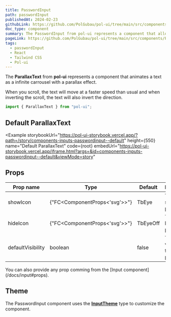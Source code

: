 ```yaml
---
title: PasswordInput
path: passwordInput
publishedAt: 2024-02-23
githubLink: https://github.com/PolGubau/pol-ui/tree/main/src/components/PasswordInput
doc_type: component
summary: The PasswordInput from pol-ui represents a component that allows the user to input a password. It has a toggle to show the password.
pageLink: https://github.com/PolGubau/pol-ui/tree/main/src/components/PasswordInput
tags:
  - passwordInput
  - React
  - Tailwind CSS
  - Pol-ui
---
```



The **ParallaxText** from **pol-ui** represents a component that animates a text as a infinite carrousel with a parallax effect.

When you scroll, the text will move at a faster speed than usual and when inverting the scroll, the text will also invert the direction.

```jsx
import { ParallaxText } from "pol-ui";
```

## Default ParallaxText

<Example
  storybookUrl="https://pol-ui-storybook.vercel.app/?path=/story/components-inputs-passwordinput--default"
  height={550}
  name="Default ParallaxText"
  code={root}
  embedUrl="https://pol-ui-storybook.vercel.app/iframe.html?args=&id=components-inputs-passwordinput--default&viewMode=story"
>
  <RootCode />
</Example>

## Props

| Prop name         | Type                          | Default  | Description                             |
| ----------------- | ----------------------------- | -------- | --------------------------------------- |
| showIcon          | {"FC<ComponentProps<'svg'>>"} | TbEye    | The icon to show the password.          |
| hideIcon          | {"FC<ComponentProps<'svg'>>"} | TbEyeOff | The icon to hide the password.          |
| defaultVisibility | boolean                       | false    | The default visibility of the password. |

<Callout emoji="💡">
  You can also provide any prop comming from the [Input
  component](/docs/input#props).
</Callout>

## Theme

The PasswordInput component uses the [**InputTheme**](/docs/input#theme) type to customize the component.
